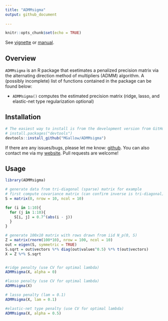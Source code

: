 ```yaml
---
title: "ADMMsigma"
output: github_document
  
---
```


```r
knitr::opts_chunk$set(echo = TRUE)
```


See [vignette](https://htmlpreview.github.io/?https://github.com/MGallow/ADMMsigma/blob/master/vignette/Vignette.html) or [manual](https://github.com/MGallow/ADMMsigma/blob/master/ADMMsigma.pdf).

## Overview

`ADMMsigma` is an R package that esetimates a penalized precision matrix via the alternating direction method of multipliers (ADMM) algorithm. A (possibly incomplete) list of functions contained in the package can be found below:

* `ADMMsigma()` computes the estimated precision matrix (ridge, lasso, and elastic-net type regularization optional)


## Installation

```r
# The easiest way to install is from the development version from GitHub:
# install.packages("devtools")
devtools::install_github("MGallow/ADMMsigma")
```

If there are any issues/bugs, please let me know: [github](https://github.com/MGallow/ADMMsigma/issues). You can also contact me via my [website](http://users.stat.umn.edu/~gall0441/). Pull requests are welcome!

## Usage

```r
library(ADMMsigma)

# generate data from tri-diagonal (sparse) matrix for example
# first compute covariance matrix (can confirm inverse is tri-diagonal)
S = matrix(0, nrow = 10, ncol = 10)

for (i in 1:10){
  for (j in 1:10){
    S[i, j] = 0.7^(abs(i - j))
  }
}

# generate 100x10 matrix with rows drawn from iid N_p(0, S)
Z = matrix(rnorm(100*10), nrow = 100, ncol = 10)
out = eigen(S, symmetric = TRUE)
S.sqrt = out$vectors %*% diag(out$values^0.5) %*% t(out$vectors)
X = Z %*% S.sqrt


#ridge penalty (use CV for optimal lambda)
ADMMsigma(X, alpha = 0)

#lasso penalty (use CV for optimal lambda)
ADMMsigma(X)

# lasso penalty (lam = 0.1)
ADMMsigma(X, lam = 0.1)

#elastic-net type penalty (use CV for optimal lambda)
ADMMsigma(X, alpha = 0.5)

```

